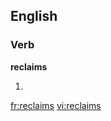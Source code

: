 
==English==

===Verb===
'''reclaims'''

# {{third-person singular of|[[reclaim]]}}

[[fr:reclaims]]
[[vi:reclaims]]